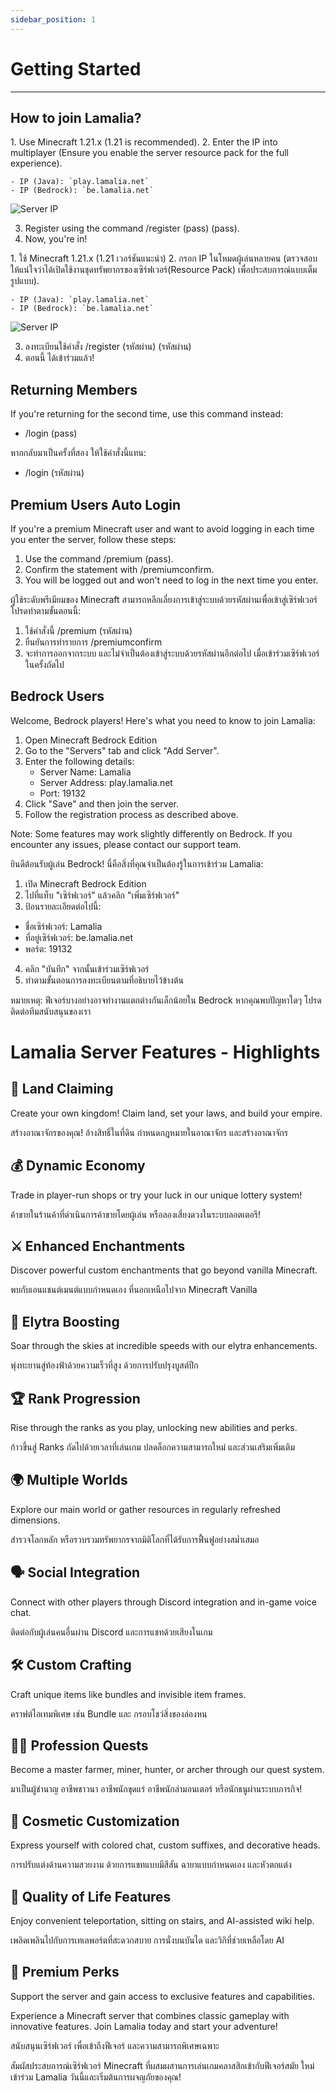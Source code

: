 ```yaml
---
sidebar_position: 1
---
```





# Getting Started

---

## How to join Lamalia?
<EN>
1. Use Minecraft 1.21.x (1.21 is recommended).
2. Enter the IP into multiplayer (Ensure you enable the server resource pack for the full experience).

    - IP (Java): `play.lamalia.net`
    - IP (Bedrock): `be.lamalia.net`

   ![Server IP](/img/doc/features/joinServer.png)

3. Register using the command /register (pass) (pass).
4. Now, you're in!
</EN>
<TH>
1. ใช้ Minecraft 1.21.x (1.21 เวอร์ชันแนะนำ)
2. กรอก IP ในโหมดผู้เล่นหลายคน (ตรวจสอบให้แน่ใจว่าได้เปิดใช้งานชุดทรัพยากรของเซิร์ฟเวอร์(Resource Pack) เพื่อประสบการณ์แบบเต็มรูปแบบ).

    - IP (Java): `play.lamalia.net`
    - IP (Bedrock): `be.lamalia.net`

   ![Server IP](/img/doc/features/joinServer.png)

3. ลงทะเบียนใช้คำสั่ง /register (รหัสผ่าน) (รหัสผ่าน)
4. ตอนนี้ ได้เข้าร่วมแล้ว!
</TH>

## Returning Members
<EN>
If you're returning for the second time, use this command instead:

- /login (pass)
</EN>
<TH>
หากกลับมาเป็นครั้งที่สอง ให้ใช้คำสั่งนี้แทน:

- /login (รหัสผ่าน)
</TH>

## Premium Users Auto Login
<EN>
If you're a premium Minecraft user and want to avoid logging in each time you enter the server, follow these steps:

1. Use the command /premium (pass).
2. Confirm the statement with /premiumconfirm.
3. You will be logged out and won't need to log in the next time you enter.
</EN>
<TH>
ผู้ใช้ระดับพรีเมียมของ Minecraft สามารถหลีกเลี่ยงการเข้าสู่ระบบด้วยรหัสผ่านเพื่อเข้าสู่เซิร์ฟเวอร์ โปรดทำตามขั้นตอนนี้:

1. ใช้คำสั่งนี้ /premium (รหัสผ่าน)
2. ยืนยันการทำรายการ /premiumconfirm
3. จะทำการออกจากระบบ และไม่จำเป็นต้องเข้าสู่ระบบด้วยรหัสผ่านอีกต่อไป เมื่อเข้าร่วมเซิร์ฟเวอร์ในครั้งถัดไป
</TH>

## Bedrock Users
<EN>
Welcome, Bedrock players! Here's what you need to know to join Lamalia:

1. Open Minecraft Bedrock Edition
2. Go to the "Servers" tab and click "Add Server".
3. Enter the following details:
   - Server Name: Lamalia
   - Server Address: play.lamalia.net
   - Port: 19132
4. Click "Save" and then join the server.
5. Follow the registration process as described above.

Note: Some features may work slightly differently on Bedrock. If you encounter any issues, please contact our support team.
</EN>
<TH>
ยินดีต้อนรับผู้เล่น Bedrock! นี่คือสิ่งที่คุณจำเป็นต้องรู้ในการเข้าร่วม Lamalia:

1. เปิด Minecraft Bedrock Edition
2. ไปที่แท็บ "เซิร์ฟเวอร์" แล้วคลิก "เพิ่มเซิร์ฟเวอร์"
3. ป้อนรายละเอียดต่อไปนี้:
- ชื่อเซิร์ฟเวอร์: Lamalia
- ที่อยู่เซิร์ฟเวอร์: be.lamalia.net
- พอร์ต: 19132
4. คลิก "บันทึก" จากนั้นเข้าร่วมเซิร์ฟเวอร์
5. ทำตามขั้นตอนการลงทะเบียนตามที่อธิบายไว้ข้างต้น

หมายเหตุ: ฟีเจอร์บางอย่างอาจทำงานแตกต่างกันเล็กน้อยใน Bedrock หากคุณพบปัญหาใดๆ โปรดติดต่อทีมสนับสนุนของเรา
</TH>

# Lamalia Server Features - Highlights

## 🏰 Land Claiming
<EN>Create your own kingdom! Claim land, set your laws, and build your empire.</EN>
<TH>สร้างอาณาจักรของคุณ! อ้างสิทธิ์ในที่ดิน กำหนดกฎหมายในอาณาจักร และสร้างอาณาจักร</TH>

## 💰 Dynamic Economy
<EN>Trade in player-run shops or try your luck in our unique lottery system!</EN>
<TH>ค้าขายในร้านค้าที่ดำเนินการค้าขายโดยผู้เล่น หรือลองเสี่ยงดวงในระบบลอตเตอรี!</TH>

## ⚔️ Enhanced Enchantments
<EN>Discover powerful custom enchantments that go beyond vanilla Minecraft.</EN>
<TH>พบกับเอนแชนต์เมนต์แบบกำหนดเอง ที่นอกเหนือไปจาก Minecraft Vanilla</TH>

## 🚀 Elytra Boosting
<EN>Soar through the skies at incredible speeds with our elytra enhancements.</EN>
<TH>พุ่งทะยานสู่ท้องฟ้าด้วยความเร็วที่สูง ด้วยการปรับปรุงบูสต์ปีก</TH>

## 🏆 Rank Progression
<EN>Rise through the ranks as you play, unlocking new abilities and perks.</EN>
<TH>ก้าวขึ้นสู่ Ranks ถัดไปด้วยเวลาที่เล่นเกม ปลดล็อกความสามารถใหม่ และส่วนเสริมเพิ่มเติม</TH>

## 🌍 Multiple Worlds
<EN>Explore our main world or gather resources in regularly refreshed dimensions.</EN>
<TH>สำรวจโลกหลัก หรือรวบรวมทรัพยากรจากมิติโลกที่ได้รับการฟื้นฟูอย่างสม่ำเสมอ</TH>

## 🗣️ Social Integration
<EN>Connect with other players through Discord integration and in-game voice chat.</EN>
<TH>ติดต่อกับผู้เล่นคนอื่นผ่าน Discord และการแชทด้วยเสียงในเกม</TH>

## 🛠️ Custom Crafting
<EN>Craft unique items like bundles and invisible item frames.</EN>
<TH>คราฟต์ไอเทมพิเศษ เช่น Bundle และ กรอบโชว์สิ่งของล่องหน</TH>

## 🧙‍♂️ Profession Quests
<EN>Become a master farmer, miner, hunter, or archer through our quest system.</EN>
<TH>มาเป็นผู้ชำนาญ อาชีพชาวนา อาชีพนักขุดแร่ อาชีพนักล่ามอนเตอร์ หรือนักธนูผ่านระบบภารกิจ!</TH>

## 🎨 Cosmetic Customization
<EN>Express yourself with colored chat, custom suffixes, and decorative heads.</EN>
<TH>การปรับแต่งด้านความสวยงาม ด้วยการแชทแบบมีสีสัน ฉายาแบบกำหนดเอง และหัวตกแต่ง</TH>

## 🔧 Quality of Life Features
<EN>Enjoy convenient teleportation, sitting on stairs, and AI-assisted wiki help.</EN>
<TH>เพลิดเพลินไปกับการเทเลพอร์ตที่สะดวกสบาย การนั่งบนบันได และวิกิที่ช่วยเหลือโดย AI</TH>

## 💎 Premium Perks
<EN>
Support the server and gain access to exclusive features and capabilities.

Experience a Minecraft server that combines classic gameplay with innovative features. Join Lamalia today and start your adventure!
</EN>
<TH>
สนับสนุนเซิร์ฟเวอร์ เพื่อเข้าถึงฟีเจอร์ และความสามารถพิเศษเฉพาะ

สัมผัสประสบการณ์เซิร์ฟเวอร์ Minecraft ที่ผสมผสานการเล่นเกมคลาสสิกเข้ากับฟีเจอร์สมัย ใหม่ เข้าร่วม Lamalia วันนี้และเริ่มต้นการผจญภัยของคุณ! 
</TH>